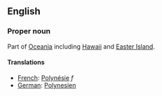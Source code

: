 ==English==

===Proper noun===

Part of [[Oceania]] including [[Hawaii]] and [[Easter Island]].

====Translations====

*[[French]]: [[Polynésie]] ''f''
*[[German]]: [[Polynesien]]